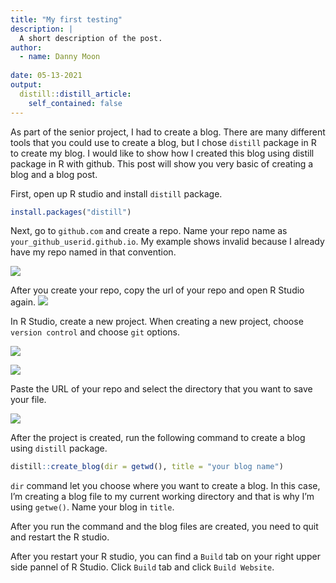 ```yaml
---
title: "My first testing"
description: |
  A short description of the post.
author:
  - name: Danny Moon
    
date: 05-13-2021
output:
  distill::distill_article:
    self_contained: false
---
```



As part of the senior project, I had to create a blog. There are many different tools that you could use to create a blog, but I chose `distill` package in R to create my blog. I would like to show how I created this blog using distill package in R with github. This post will show you very basic of creating a blog and a blog post.

First, open up R studio and install `distill` package.

```r
install.packages("distill")
```


Next, go to `github.com` and create a repo. Name your repo name as `your_github_userid.github.io`. My example shows invalid because I already have my repo named in that convention. 

![](images/create_repo.png)

After you create your repo, copy the url of your repo and open R Studio again.
![](images/repo_url.png)


In R Studio, create a new project. When creating a new project, choose `version control` and choose `git` options.

![](images/new_project.png)


![](images/choose_git.png)

Paste the URL of your repo and select the directory that you want to save your file.

![](images/setup_dir.png)


After the project is created, run the following command to create a blog using `distill` package.

```r
distill::create_blog(dir = getwd(), title = "your blog name")
```

`dir` command let you choose where you want to create a blog. In this case, I'm creating a blog file to my current working directory and that is why I'm using `getwe()`. Name your blog in `title`.

After you run the command and the blog files are created, you need to quit and restart the R studio.

After you restart your R studio, you can find a `Build` tab on your right upper side pannel of R Studio. Click `Build` tab and click `Build Website`. 



